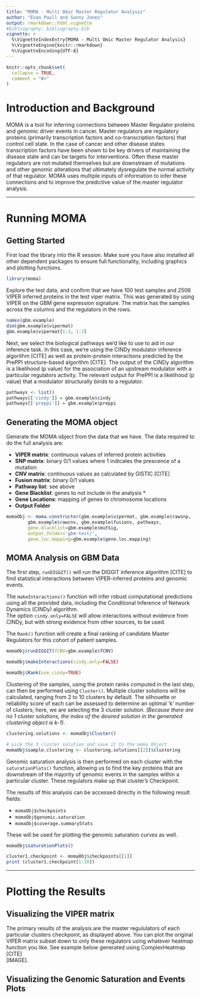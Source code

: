 ```yaml
---
title: "MOMA - Multi Omic Master Regulator Analysis"
author: "Evan Paull and Sunny Jones"
output: rmarkdown::html_vignette
#bibliography: bibliography.bib
vignette: >
  %\VignetteIndexEntry{MOMA - Multi Omic Master Regulator Analysis}
  %\VignetteEngine{knitr::rmarkdown}
  %\VignetteEncoding{UTF-8}
---
```


```r
knitr::opts_chunk$set(
  collapse = TRUE,
  comment = "#>"
)
```

# Introduction and Background

MOMA is a tool for inferring connections between Master Regulator proteins and genomic driver events in cancer. Master regulators are regulatory proteins (primarily transcription factors and co-transcription factors) that control cell state. In the case of cancer and other disease states transcription factors have been shown to be key drivers of maintaining the disease state and can be targets for interventions. Often these master regulators are not mutated themselves but are downstream of mutations and other genomic alterations that ultimately dysregulate the normal activity of that regulator. MOMA uses multiple inputs of information to infer these connections and to improve the predictive value of the master regulator analysis.  



[^1]:*For more information on Master Regulators and our tool for calculating their values see the paper published on VIPER in Nature Genetics in 2016* [paper](10.1038/ng.3593) // [package](10.18129/B9.bioc.viper).

*** 

# Running MOMA

## Getting Started

First load the library into the R session. Make sure you have also installed all other dependent packages to ensure full functionality, including graphics and plotting functions.  


```r
library(moma)
```


Explore the test data, and confirm that we have 100 test samples and 2506 VIPER inferred proteins in the test viper matrix. This was generated by using VIPER on the GBM gene expression signature. The matrix has the samples across the columns and the regulators in the rows.  


```r
names(gbm.example)
dim(gbm.example$vipermat)
gbm.example$vipermat[1:3, 1:3]
```

Next, we select the biological pathways we'd like to use to aid in our inference task. In this case, we're using the CINDy modulator inference algorithm [CITE] as well as protein-protein interactions predicted by the PrePPI structure-based algorithm [CITE]. The output of the CINDy algorithm is a likelihood (p value) for the association of an upstream modulator with a particular regulators activity. The relevant output for PrePPI is a likelihood (p value) that a modulator structurally binds to a regulator.  

```r
pathways <- list()
pathways[['cindy']] = gbm.example$cindy
pathways[['preppi']] = gbm.example$preppi
```

## Generating the **MOMA** object

Generate the MOMA object from the data that we have. The data required to do the full analysis are:

- **VIPER matrix**: continuous values of inferred protein activities
- **SNP matrix**: binary 0/1 values where 1 indicates the prescence of a mutation
- **CNV matrix**: continuous values as calculated by GISTIC [CITE]
- **Fusion matrix**: binary 0/1 values 
- **Pathway list**: see above
- **Gene Blacklist**: genes to not include in the analysis *
- **Gene Locations**: mapping of genes to chromosome locations
- **Output Folder**

```r
momaObj <- moma.constructor(gbm.example$vipermat, gbm.example$rawsnp,
        gbm.example$rawcnv, gbm.example$fusions, pathways,
        gene.blacklist=gbm.example$mutSig,
        output.folder='gbm-test/',
        gene.loc.mapping=gbm.example$gene.loc.mapping)
```

## MOMA Analysis on GBM Data

The first step, `runDIGGIT()`  will run the DIGGIT inference algorithm [CITE] to find
statistical interactions between VIPER-inferred proteins and genomic events.  

The `makeInteractions()` function will infer robust computational predictions
using all the provided data, including the Conditional Inference of Network Dynamics 
(CINDy) algorithm.  
The option `cindy.only=FALSE` will allow interactions without evidence from CINDy, but 
with strong evidence from other sources, to be used.  

The `Rank()` function will create a final ranking of candidate Master Regulators for this cohort of patient samples.

```r
momaObj$runDIGGIT(fCNV=gbm.example$fCNV)

momaObj$makeInteractions(cindy.only=FALSE)

momaObj$Rank(use.cindy=TRUE)
```

Clustering of the samples, using the protein ranks computed in the last step, can then be performed using `Cluster()`. Multiple cluster solutions will be calculated, ranging from 2 to 10 clusters by default. The silhouette or reliability score of each can be assessed to determine an optimal 'k' number of clusters; here, we are selecting the 3 cluster solution. *(Because there are no 1 cluster solutions, the index of the desired solution in the generated clustering object is k-1).* 

```r
clustering.solutions <- momaObj$Cluster()

# pick the 3 cluster solution and save it to the moma Object
momaObj$sample.clustering <- clustering.solutions[[2]]$clustering
```

  
Genomic saturation analysis is then performed on each cluster with the `saturationPlots()` function, allowing us to find the key proteins that are downstream of the majority of genomic events in the samples within a particular cluster. These regulators make up that cluster's Checkpoint.  

The results of this analysis can be accessed directly in the following result fields:  
  
  - `momaObj$checkpoints` 
  - `momaObj$genomic.saturation`
  - `momaObj$coverage.summaryStats` 
  
  These will be used for plotting the genomic saturation curves as well.
  
```r
momaObj$saturationPlots()
```

```r
cluster1.checkpoint <- momaObj$checkpoints[[1]]
print (cluster1.checkpoint[1:10])
```

***

# Plotting the Results

## Visualizing the VIPER matrix  

The primary results of the analysis are the master regululators of each particular clusters checkpoint, as displayed above. You can plot the original VIPER matrix subset down to only these regulators using whatever heatmap function you like. See example below generated using ComplexHeatmap [CITE]  
[IMAGE].

## Visualizing the Genomic Saturation and Events Plots
